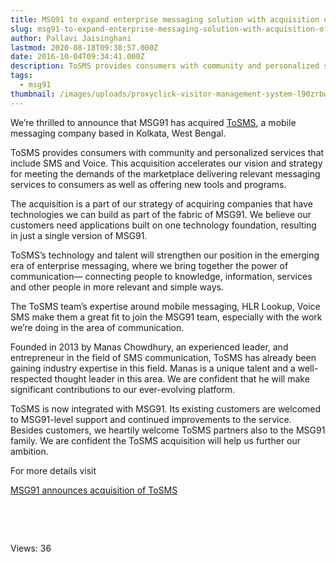 ```yaml
---
title: MSG91 to expand enterprise messaging solution with acquisition of ToSMS
slug: msg91-to-expand-enterprise-messaging-solution-with-acquisition-of-tosms
author: Pallavi Jaisinghani
lastmod: 2020-08-18T09:38:57.000Z
date: 2016-10-04T09:34:41.000Z
description: ToSMS provides consumers with community and personalized services that include SMS and Voice. This acquisition accelerates our vision and strategy for meeting the demands of the marketplace delivering relevant messaging services to consumers as well as offering new tools and programs. 
tags:
  - msg91
thumbnail: /images/uploads/proxyclick-visitor-management-system-l90zrbwvcoe-unsplash.jpg
---
```


We’re thrilled to announce that MSG91 has acquired [ToSMS](https://tosms.in/), a mobile messaging company based in Kolkata, West Bengal. 


ToSMS provides consumers with community and personalized services that include SMS and Voice. This acquisition accelerates our vision and strategy for meeting the demands of the marketplace delivering relevant messaging services to consumers as well as offering new tools and programs. 


The acquisition is a part of our strategy of acquiring companies that have technologies we can build as part of the fabric of MSG91. We believe our customers need applications built on one technology foundation, resulting in just a single version of MSG91.


ToSMS’s technology and talent will strengthen our position in the emerging era of enterprise messaging, where we bring together the power of communication— connecting people to knowledge, information, services and other people in more relevant and simple ways. 


The ToSMS team’s expertise around mobile messaging, HLR Lookup, Voice SMS make them a great fit to join the MSG91 team, especially with the work we’re doing in the area of communication. 


Founded in 2013 by Manas Chowdhury, an experienced leader, and entrepreneur in the field of SMS communication, ToSMS has already been gaining industry expertise in this field. Manas is a unique talent and a well-respected thought leader in this area. We are confident that he will make significant contributions to our ever-evolving platform.


ToSMS is now integrated with MSG91. Its existing customers are welcomed to MSG91-level support and continued improvements to the service. Besides customers, we heartily welcome ToSMS partners also to the MSG91 family. We are confident the ToSMS acquisition will help us further our ambition.


For more details visit


[MSG91 announces acquisition of ToSMS](https://www.prnewswire.co.in/news-releases/msg91-announces-acquisition-of-tosms-595778501.html)


 


 


 Views: 36


